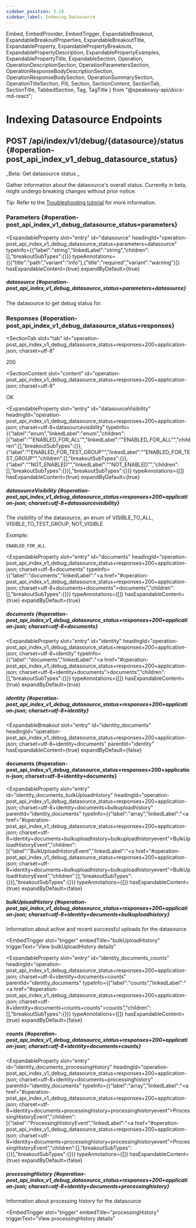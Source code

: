 ```yaml
---
sidebar_position: 3.19
sidebar_label: Indexing Datasource
---
```



  Embed,
  EmbedProvider,
  EmbedTrigger,
  ExpandableBreakout,
  ExpandableBreakoutProperties,
  ExpandableBreakoutTitle,
  ExpandableProperty,
  ExpandablePropertyBreakouts,
  ExpandablePropertyDescription,
  ExpandablePropertyExamples,
  ExpandablePropertyTitle,
  ExpandableSection,
  Operation,
  OperationDescriptionSection,
  OperationParametersSection,
  OperationResponseBodyDescriptionSection,
  OperationResponseBodySection,
  OperationSummarySection,
  OperationTitleSection,
  Pill,
  Section,
  SectionContent,
  SectionTab,
  SectionTitle,
  TabbedSection,
  Tag,
  TagTitle
} from "@speakeasy-api/docs-md-react";

<EmbedProvider />

<Tag slot="tag">

<TagTitle slot="title">

# Indexing Datasource Endpoints

</TagTitle>

</Tag>

<Operation>

<OperationTitleSection slot="title">

## <Pill variant="primary"><b>POST</b></Pill> /api/index/v1/debug/\{datasource\}/status \{#operation-post_api_index_v1_debug_datasource_status\}

</OperationTitleSection>

<OperationSummarySection slot="summary">

_Beta: Get datasource status
_

</OperationSummarySection>

<OperationDescriptionSection slot="description">

Gather information about the datasource's overall status. Currently in beta, might undergo breaking changes without prior notice.

Tip: Refer to the [Troubleshooting tutorial](https://developers.glean.com/indexing/debugging/datasource-config) for more information.


</OperationDescriptionSection>

<OperationParametersSection slot="parameters">

<Section>

<SectionTitle slot="title">

### Parameters \{#operation-post_api_index_v1_debug_datasource_status+parameters\}

</SectionTitle>

<SectionContent slot="content">

<ExpandableSection>

<ExpandableProperty
  slot="entry"
  id="datasource"
  headingId="operation-post_api_index_v1_debug_datasource_status+parameters+datasource"
  typeInfo={{"label":"string","linkedLabel":"string","children":[],"breakoutSubTypes":{}}}
  typeAnnotations={[{"title":"path","variant":"info"},{"title":"required","variant":"warning"}]}
  hasExpandableContent={true}
  expandByDefault={true}
>

<ExpandablePropertyTitle slot="title">

##### datasource \{#operation-post_api_index_v1_debug_datasource_status+parameters+datasource\}

</ExpandablePropertyTitle>

<ExpandablePropertyDescription slot="description">

The datasource to get debug status for.

</ExpandablePropertyDescription>

<ExpandablePropertyBreakouts slot="breakouts">

</ExpandablePropertyBreakouts>

</ExpandableProperty>

</ExpandableSection>

</SectionContent>

</Section>

</OperationParametersSection>

<OperationResponseBodySection slot="response-body">

<TabbedSection>

<SectionTitle slot="title">

### Responses \{#operation-post_api_index_v1_debug_datasource_status+responses\}

</SectionTitle>

<SectionTab
  slot="tab"
  id="operation-post_api_index_v1_debug_datasource_status+responses+200+application-json; charset=utf-8"
>

200

</SectionTab>

<SectionContent
  slot="content"
  id="operation-post_api_index_v1_debug_datasource_status+responses+200+application-json; charset=utf-8"
>

<OperationResponseBodyDescriptionSection slot="response-body-description">

OK

</OperationResponseBodyDescriptionSection>

<ExpandableSection>

<ExpandableProperty
  slot="entry"
  id="datasourceVisibility"
  headingId="operation-post_api_index_v1_debug_datasource_status+responses+200+application-json; charset=utf-8+datasourcevisibility"
  typeInfo={{"label":"enum","linkedLabel":"enum","children":[{"label":"\"ENABLED_FOR_ALL\"","linkedLabel":"\"ENABLED_FOR_ALL\"","children":[],"breakoutSubTypes":{}},{"label":"\"ENABLED_FOR_TEST_GROUP\"","linkedLabel":"\"ENABLED_FOR_TEST_GROUP\"","children":[],"breakoutSubTypes":{}},{"label":"\"NOT_ENABLED\"","linkedLabel":"\"NOT_ENABLED\"","children":[],"breakoutSubTypes":{}}],"breakoutSubTypes":{}}}
  typeAnnotations={[]}
  hasExpandableContent={true}
  expandByDefault={true}
>

<ExpandablePropertyTitle slot="title">

##### datasourceVisibility \{#operation-post_api_index_v1_debug_datasource_status+responses+200+application-json; charset=utf-8+datasourcevisibility\}

</ExpandablePropertyTitle>

<ExpandablePropertyDescription slot="description">

The visibility of the datasource, an enum of VISIBLE_TO_ALL, VISIBLE_TO_TEST_GROUP, NOT_VISIBLE

</ExpandablePropertyDescription>

<ExpandablePropertyExamples slot="examples">

_Example:_

```
ENABLED_FOR_ALL
```

</ExpandablePropertyExamples>

</ExpandableProperty>

<ExpandableProperty
  slot="entry"
  id="documents"
  headingId="operation-post_api_index_v1_debug_datasource_status+responses+200+application-json; charset=utf-8+documents"
  typeInfo={{"label":"documents","linkedLabel":"<a href=\"#operation-post_api_index_v1_debug_datasource_status+responses+200+application-json; charset=utf-8+documents+documents\">documents</a>","children":[],"breakoutSubTypes":{}}}
  typeAnnotations={[]}
  hasExpandableContent={true}
  expandByDefault={true}
>

<ExpandablePropertyTitle slot="title">

##### documents \{#operation-post_api_index_v1_debug_datasource_status+responses+200+application-json; charset=utf-8+documents\}

</ExpandablePropertyTitle>

<ExpandablePropertyBreakouts slot="breakouts">

</ExpandablePropertyBreakouts>

</ExpandableProperty>

<ExpandableProperty
  slot="entry"
  id="identity"
  headingId="operation-post_api_index_v1_debug_datasource_status+responses+200+application-json; charset=utf-8+identity"
  typeInfo={{"label":"documents","linkedLabel":"<a href=\"#operation-post_api_index_v1_debug_datasource_status+responses+200+application-json; charset=utf-8+identity+documents\">documents</a>","children":[],"breakoutSubTypes":{}}}
  typeAnnotations={[]}
  hasExpandableContent={true}
  expandByDefault={true}
>

<ExpandablePropertyTitle slot="title">

##### identity \{#operation-post_api_index_v1_debug_datasource_status+responses+200+application-json; charset=utf-8+identity\}

</ExpandablePropertyTitle>

<ExpandablePropertyBreakouts slot="breakouts">

<ExpandableBreakout
  slot="entry"
  id="identity_documents"
  headingId="operation-post_api_index_v1_debug_datasource_status+responses+200+application-json; charset=utf-8+identity+documents"
  parentId="identity"
  hasExpandableContent={true}
  expandByDefault={false}
>

<ExpandableBreakoutTitle slot="title">

#### documents \{#operation-post_api_index_v1_debug_datasource_status+responses+200+application-json; charset=utf-8+identity+documents\}

</ExpandableBreakoutTitle>

<ExpandableBreakoutProperties slot="properties">

<ExpandableProperty
  slot="entry"
  id="identity_documents_bulkUploadHistory"
  headingId="operation-post_api_index_v1_debug_datasource_status+responses+200+application-json; charset=utf-8+identity+documents+bulkuploadhistory"
  parentId="identity_documents"
  typeInfo={{"label":"array","linkedLabel":"<a href=\"#operation-post_api_index_v1_debug_datasource_status+responses+200+application-json; charset=utf-8+identity+documents+bulkuploadhistory+bulkuploadhistoryevent\">BulkUploadHistoryEvent</a>","children":[{"label":"BulkUploadHistoryEvent","linkedLabel":"<a href=\"#operation-post_api_index_v1_debug_datasource_status+responses+200+application-json; charset=utf-8+identity+documents+bulkuploadhistory+bulkuploadhistoryevent\">BulkUploadHistoryEvent</a>","children":[],"breakoutSubTypes":{}}],"breakoutSubTypes":{}}}
  typeAnnotations={[]}
  hasExpandableContent={true}
  expandByDefault={false}
>

<ExpandablePropertyTitle slot="title">

##### bulkUploadHistory \{#operation-post_api_index_v1_debug_datasource_status+responses+200+application-json; charset=utf-8+identity+documents+bulkuploadhistory\}

</ExpandablePropertyTitle>

<ExpandablePropertyDescription slot="description">

Information about active and recent successful uploads for the datasource

</ExpandablePropertyDescription>

<Embed slot="embed">

<EmbedTrigger
  slot="trigger"
  embedTitle="bulkUploadHistory"
  triggerText="View bulkUploadHistory details"
>

<Embedbulkuploadhistory />

</EmbedTrigger>

</Embed>

</ExpandableProperty>

<ExpandableProperty
  slot="entry"
  id="identity_documents_counts"
  headingId="operation-post_api_index_v1_debug_datasource_status+responses+200+application-json; charset=utf-8+identity+documents+counts"
  parentId="identity_documents"
  typeInfo={{"label":"counts","linkedLabel":"<a href=\"#operation-post_api_index_v1_debug_datasource_status+responses+200+application-json; charset=utf-8+identity+documents+counts+counts\">counts</a>","children":[],"breakoutSubTypes":{}}}
  typeAnnotations={[]}
  hasExpandableContent={true}
  expandByDefault={false}
>

<ExpandablePropertyTitle slot="title">

##### counts \{#operation-post_api_index_v1_debug_datasource_status+responses+200+application-json; charset=utf-8+identity+documents+counts\}

</ExpandablePropertyTitle>

<Embed slot="embed">

<EmbedTrigger slot="trigger" embedTitle="counts" triggerText="View counts details">

<Embedcounts />

</EmbedTrigger>

</Embed>

</ExpandableProperty>

<ExpandableProperty
  slot="entry"
  id="identity_documents_processingHistory"
  headingId="operation-post_api_index_v1_debug_datasource_status+responses+200+application-json; charset=utf-8+identity+documents+processinghistory"
  parentId="identity_documents"
  typeInfo={{"label":"array","linkedLabel":"<a href=\"#operation-post_api_index_v1_debug_datasource_status+responses+200+application-json; charset=utf-8+identity+documents+processinghistory+processinghistoryevent\">ProcessingHistoryEvent</a>","children":[{"label":"ProcessingHistoryEvent","linkedLabel":"<a href=\"#operation-post_api_index_v1_debug_datasource_status+responses+200+application-json; charset=utf-8+identity+documents+processinghistory+processinghistoryevent\">ProcessingHistoryEvent</a>","children":[],"breakoutSubTypes":{}}],"breakoutSubTypes":{}}}
  typeAnnotations={[]}
  hasExpandableContent={true}
  expandByDefault={false}
>

<ExpandablePropertyTitle slot="title">

##### processingHistory \{#operation-post_api_index_v1_debug_datasource_status+responses+200+application-json; charset=utf-8+identity+documents+processinghistory\}

</ExpandablePropertyTitle>

<ExpandablePropertyDescription slot="description">

Information about processing history for the datasource

</ExpandablePropertyDescription>

<Embed slot="embed">

<EmbedTrigger
  slot="trigger"
  embedTitle="processingHistory"
  triggerText="View processingHistory details"
>

<Embedprocessinghistory />

</EmbedTrigger>

</Embed>

</ExpandableProperty>

</ExpandableBreakoutProperties>

</ExpandableBreakout>

</ExpandablePropertyBreakouts>

</ExpandableProperty>

</ExpandableSection>

</SectionContent>

</TabbedSection>

</OperationResponseBodySection>

</Operation>